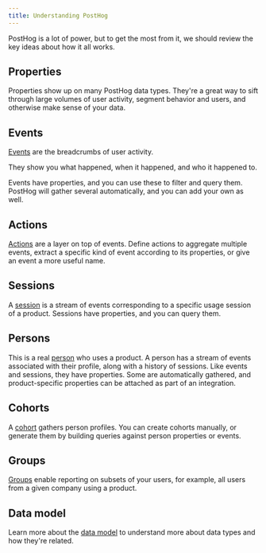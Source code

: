```yaml
---
title: Understanding PostHog
---
```


PostHog is a lot of power, but to get the most from it, we should review the key ideas about how it all works.

## Properties

Properties show up on many PostHog data types. They're a great way to sift through large volumes of user activity, segment behavior and users, and otherwise make sense of your data.

## Events

[Events](/docs/data/events) are the breadcrumbs of user activity.

They show you what happened, when it happened, and who it happened to.

Events have properties, and you can use these to filter and query them. PostHog will gather several automatically, and you can add your own as well.

## Actions

[Actions](/docs/data/actions) are a layer on top of events. Define actions to aggregate multiple events, extract a specific kind of event according to its properties, or give an event a more useful name.

## Sessions

A [session](/docs/data/sessions) is a stream of events corresponding to a specific usage session of a product. Sessions have properties, and you can query them.

## Persons

This is a real [person](/docs/data/persons) who uses a product. A person has a stream of events associated with their profile, along with a history of sessions. Like events and sessions, they have properties. Some are automatically gathered, and product-specific properties can be attached as part of an integration.

## Cohorts

A [cohort](/docs/data/cohorts) gathers person profiles. You can create cohorts manually, or generate them by building queries against person properties or events.

## Groups

[Groups](/docs/data/groups) enable reporting on subsets of your users, for example, all users from a given company using a product.

## Data model

Learn more about the [data model](/docs/how-posthog-works/data-model) to understand more about data types and how they're related.